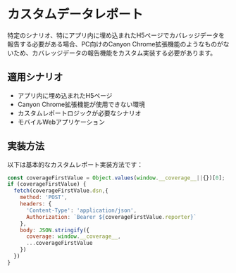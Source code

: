 # カスタムデータレポート

特定のシナリオ、特にアプリ内に埋め込まれたH5ページでカバレッジデータを報告する必要がある場合、PC向けのCanyon Chrome拡張機能のようなものがないため、カバレッジデータの報告機能をカスタム実装する必要があります。

## 適用シナリオ

- アプリ内に埋め込まれたH5ページ
- Canyon Chrome拡張機能が使用できない環境
- カスタムレポートロジックが必要なシナリオ
- モバイルWebアプリケーション

## 実装方法

以下は基本的なカスタムレポート実装方法です：

```javascript copy
const coverageFirstValue = Object.values(window.__coverage__||{})[0];
if (coverageFirstValue) {
  fetch(coverageFirstValue.dsn,{
    method: 'POST',
    headers: {
      'Content-Type': 'application/json',
      Authorization: `Bearer ${coverageFirstValue.reporter}`
    },
    body: JSON.stringify({
      coverage: window.__coverage__,
      ...coverageFirstValue
    })
  })
}
```